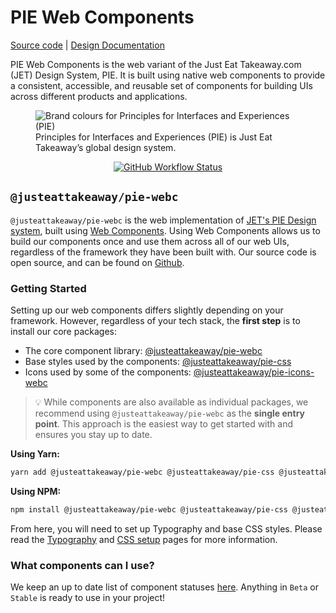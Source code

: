 
<Meta title="Introduction/Getting started" />

# PIE Web Components
[Source code](https://github.com/justeattakeaway/pie) | [Design Documentation](https://pie.design/)

PIE Web Components is the web variant of the Just Eat Takeaway.com (JET) Design System, PIE. It is built using native web components to provide a consistent, accessible, and reusable set of components for building UIs across different products and applications.

<figure>
    <img src="./static/images/brand-colours.svg" alt="Brand colours for Principles for Interfaces and Experiences (PIE)"/>
    <figcaption>
        Principles for Interfaces and Experiences (PIE) is Just Eat Takeaway’s global design system.
    </figcaption>
</figure>

<p align="center">
    <a href="https://www.npmjs.com/@justeattakeaway/pie-webc">
        <img alt="GitHub Workflow Status" src="https://img.shields.io/npm/v/@justeattakeaway/pie-webc.svg" />
    </a>
</p>

## `@justeattakeaway/pie-webc`

`@justeattakeaway/pie-webc` is the web implementation of [JET's PIE Design system](https://pie.design/), built using [Web Components](https://developer.mozilla.org/en-US/docs/Web/API/Web_components). Using Web Components allows us to build our components once and use them across all of our web UIs, regardless of the framework they have been built with. Our source code is open source, and can be found on [Github](https://github.com/justeattakeaway/pie).

### Getting Started

Setting up our web components differs slightly depending on your framework. However, regardless of your tech stack, the **first step** is to install our core packages:

- The core component library: [@justeattakeaway/pie-webc](https://www.npmjs.com/package/@justeattakeaway/pie-webc)
- Base styles used by the components: [@justeattakeaway/pie-css](https://www.npmjs.com/package/@justeattakeaway/pie-css)
- Icons used by some of the components: [@justeattakeaway/pie-icons-webc](https://www.npmjs.com/package/@justeattakeaway/pie-icons-webc)

> 💡 While components are also available as individual packages, we recommend using `@justeattakeaway/pie-webc` as the **single entry point**. This approach is the easiest way to get started with and ensures you stay up to date.

**Using Yarn:**

```bash
yarn add @justeattakeaway/pie-webc @justeattakeaway/pie-css @justeattakeaway/pie-icons-webc
```

**Using NPM:**

```bash
npm install @justeattakeaway/pie-webc @justeattakeaway/pie-css @justeattakeaway/pie-icons-webc
```

From here, you will need to set up Typography and base CSS styles. Please read the [Typography](?path=/docs/introduction-typography--docs) and [CSS setup](?path=/docs/introduction-css-setup--docs) pages for more information.

### What components can I use?

We keep an up to date list of component statuses [here](?path=/docs/components-component-statuses--docs). Anything in `Beta` or `Stable` is ready to use in your project!
